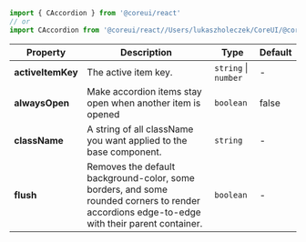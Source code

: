 
```jsx
import { CAccordion } from '@coreui/react'
// or
import CAccordion from '@coreui/react//Users/lukaszholeczek/CoreUI/@coreui/react/packages/coreui-react/src/components/accordion/CAccordion'
```

| Property | Description | Type | Default |
| --- | --- | --- | --- |
| **activeItemKey** | The active item key. | `string` \| `number` | - |
| **alwaysOpen** | Make accordion items stay open when another item is opened | `boolean` | false |
| **className** | A string of all className you want applied to the base component. | `string` | - |
| **flush** | Removes the default background-color, some borders, and some rounded corners to render accordions edge-to-edge with their parent container. | `boolean` | - |
